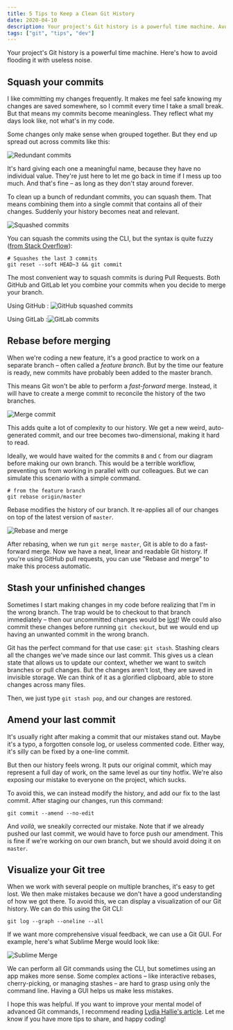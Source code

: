 ```yaml
---
title: 5 Tips to Keep a Clean Git History
date: 2020-04-10
description: Your project's Git history is a powerful time machine. Avoid flooding it with useless noise.
tags: ["git", "tips", "dev"]
---
```


Your project's Git history is a powerful time machine. Here's how to avoid flooding it with useless noise.

## Squash your commits

I like committing my changes frequently. It makes me feel safe knowing my changes are saved somewhere, so I commit every time I take a small break. But that means my commits become meaningless. They reflect what my days look like, not what's in my code.

Some changes only make sense when grouped together. But they end up spread out across commits like this:

<Image src="./assets/redundant-commits.png" alt="Redundant commits" />

It's hard giving each one a meaningful name, because they have no individual value. They're just here to let me go back in time if I mess up too much. And that's fine – as long as they don't stay around forever.

To clean up a bunch of redundant commits, you can squash them. That means combining them into a single commit that contains all of their changes. Suddenly your history becomes neat and relevant.

![Squashed commits](./assets/squashed-commits.png)

You can squash the commits using the CLI, but the syntax is quite fuzzy ([from Stack Overflow](http://stackoverflow.com/a/5201642/295797)):

```shell
# Squashes the last 3 commits
git reset --soft HEAD~3 && git commit
```

The most convenient way to squash commits is during Pull Requests. Both GitHub and GitLab let you combine your commits when you decide to merge your branch.

Using GitHub : ![GitHub squashed commits](./assets/github-squash-and-merge.png)

Using GitLab :![GitLab commits](./assets/gitlab-squash-and-merge.png)

## Rebase before merging

When we're coding a new feature, it's a good practice to work on a separate branch – often called a _feature branch_. But by the time our feature is ready, new commits have probably been added to the master branch.

This means Git won't be able to perform a _fast-forward_ merge. Instead, it will have to create a merge commit to reconcile the history of the two branches.

![Merge commit](./assets/merge-commit.png)

This adds quite a lot of complexity to our history. We get a new weird, auto-generated commit, and our tree becomes two-dimensional, making it hard to read.

Ideally, we would have waited for the commits `B` and `C` from our diagram before making our own branch. This would be a terrible workflow, preventing us from working in parallel with our colleagues. But we can simulate this scenario with a simple command.

```shell
# from the feature branch
git rebase origin/master
```

Rebase modifies the history of our branch. It re-applies all of our changes on top of the latest version of `master`.

![Rebase and merge](./assets/rebase-merge.png)

After rebasing, when we run `git merge master`, Git is able to do a fast-forward merge. Now we have a neat, linear and readable Git history. If you're using GitHub pull requests, you can use "Rebase and merge" to make this process automatic.

## Stash your unfinished changes

Sometimes I start making changes in my code before realizing that I'm in the wrong branch. The trap would be to checkout to that branch immediately – then our uncommitted changes would be [lost](https://stackoverflow.com/questions/2961240/get-back-the-changes-after-accidental-checkout)! We could also commit these changes before running `git checkout`, but we would end up having an unwanted commit in the wrong branch.

Git has the perfect command for that use case: `git stash`. Stashing clears all the changes we've made since our last commit. This gives us a clean state that allows us to update our context, whether we want to switch branches or pull changes. But the changes aren't lost, they are saved in invisible storage. We can think of it as a glorified clipboard, able to store changes across many files.

Then, we just type `git stash pop`, and our changes are restored.

## Amend your last commit

It's usually right after making a commit that our mistakes stand out. Maybe it's a typo, a forgotten console log, or useless commented code. Either way, it's silly can be fixed by a one-line commit.

But then our history feels wrong. It puts our original commit, which may represent a full day of work, on the same level as our tiny hotfix. We're also exposing our mistake to everyone on the project, which sucks.

To avoid this, we can instead modify the history, and add our fix to the last commit. After staging our changes, run this command:

```shell
git commit --amend --no-edit
```

And _voilà_, we sneakily corrected our mistake. Note that if we already pushed our last commit, we would have to force push our amendment. This is fine if we're working on our own branch, but we should avoid doing it on `master`.

## Visualize your Git tree

When we work with several people on multiple branches, it's easy to get lost. We then make mistakes because we don't have a good understanding of how we got there. To avoid this, we can display a visualization of our Git history. We can do this using the Git CLI:

```shell
git log --graph --oneline --all
```

If we want more comprehensive visual feedback, we can use a Git GUI. For example, here's what Sublime Merge would look like:

![Sublime Merge](./assets/sublime-merge.png)

We can perform all Git commands using the CLI, but sometimes using an app makes more sense. Some complex actions – like interactive rebases, cherry-picking, or managing stashes – are hard to grasp using only the command line. Having a GUI helps us make less mistakes.

I hope this was helpful. If you want to improve your mental model of advanced Git commands, I recommend reading [Lydia Hallie's article](https://dev.to/lydiahallie/cs-visualized-useful-git-commands-37p1). Let me know if you have more tips to share, and happy coding!
